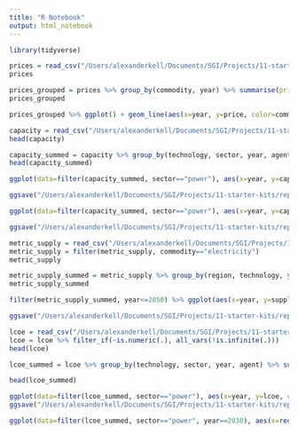 ```yaml
---
title: "R Notebook"
output: html_notebook
---
```




```r
library(tidyverse)
```

```r

prices = read_csv("/Users/alexanderkell/Documents/SGI/Projects/11-starter-kits/data/processed/scenarios/Kenya/net_zero/Results/MCAPrices.csv")
prices
```

```r
prices_grouped = prices %>% group_by(commodity, year) %>% summarise(price = mean(prices))
prices_grouped
```

```r
prices_grouped %>% ggplot() + geom_line(aes(x=year, y=price, color=commodity)) + theme_bw()

```

```r

capacity = read_csv("/Users/alexanderkell/Documents/SGI/Projects/11-starter-kits/data/processed/scenarios/Kenya/net_zero/Results/MCACapacity.csv")
head(capacity)
```


```r
capacity_summed = capacity %>% group_by(technology, sector, year, agent) %>% summarise(capacity=sum(capacity))
head(capacity_summed)
```

```r
ggplot(data=filter(capacity_summed, sector=="power"), aes(x=year, y=capacity, color=technology, linetype=agent)) + geom_line() + theme_classic()

ggsave("/Users/alexanderkell/Documents/SGI/Projects/11-starter-kits/reports/figures/net_zero-capacity_line_graph.pdf")

```


```r

ggplot(data=filter(capacity_summed, sector=="power"), aes(x=year, y=capacity, fill=technology)) + geom_bar(stat='identity', colour="black") + facet_grid(cols=vars(agent)) + theme_classic()

ggsave("/Users/alexanderkell/Documents/SGI/Projects/11-starter-kits/reports/figures/net_zero-capacity.pdf")
```





```r
metric_supply = read_csv("/Users/alexanderkell/Documents/SGI/Projects/11-starter-kits/data/processed/scenarios/Kenya/net_zero/Results/MCAMetric_Supply.csv")
metric_supply = filter(metric_supply, commodity=="electricity")
metric_supply
```
```r
metric_supply_summed = metric_supply %>% group_by(region, technology, year, agent, sector) %>% summarise(supply=sum(supply))
metric_supply_summed
```
```r
filter(metric_supply_summed, year<=2050) %>% ggplot(aes(x=year, y=supply, fill=technology)) + geom_bar(stat='identity', colour="black") + theme_classic()

ggsave("/Users/alexanderkell/Documents/SGI/Projects/11-starter-kits/reports/figures/net_zero-supply.pdf")
```


```r
lcoe = read_csv("/Users/alexanderkell/Documents/SGI/Projects/11-starter-kits/data/processed/scenarios/Kenya/net_zero/Results/MCAMetric_Lcoe.csv")
lcoe = lcoe %>% filter_if(~is.numeric(.), all_vars(!is.infinite(.)))
head(lcoe)
```
```r
lcoe_summed = lcoe %>% group_by(technology, sector, year, agent) %>% summarise(lcoe=mean(LCOE))

head(lcoe_summed)
```
```r
ggplot(data=filter(lcoe_summed, sector=="power"), aes(x=year, y=lcoe, color=technology)) + geom_line() + theme_classic()
ggsave("/Users/alexanderkell/Documents/SGI/Projects/11-starter-kits/reports/figures/net_zero-lcoe_line_graph.pdf")
```



```r
ggplot(data=filter(lcoe_summed, sector=="power", year==2030), aes(x=reorder(technology, lcoe), y=lcoe, fill=technology)) + geom_col() + theme_classic() + theme(axis.text.x = element_text(angle = 90, vjust = 0.5, hjust=1))
```